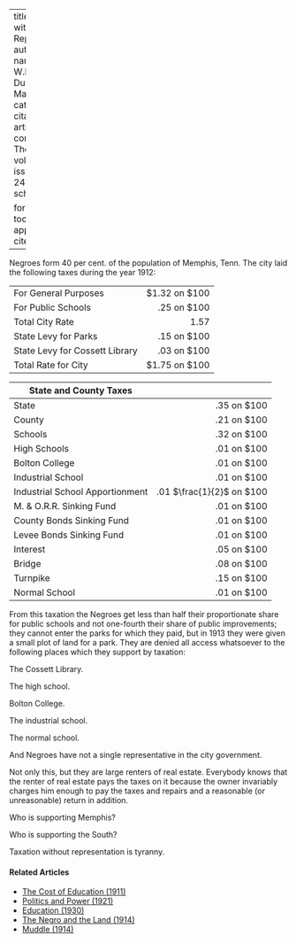 
---
title: 'Taxation without Representation'
author:
  - name:
      given: W.E.B.
      family: Du Bois
date: Mar. 1914
categories: 
  - ""
citation: 
  type: article-journal
  container-title: The Crisis
  volume: 7
  issue: 5
  page: 240
google-scholar: true

format:
  html:
    toc: false
    appendix-cite-as: display
---



Negroes form 40 per cent. of the population of Memphis, Tenn. The city laid the following taxes during the year 1912:

|                                |               |
|--------------------------------|--------------:|
| For General Purposes           | $1.32 on $100 |
| For Public Schools             |   .25 on $100 |
|      Total City Rate           | 1.57          |
| State Levy for Parks           |   .15 on $100 |
| State Levy for Cossett Library |   .03 on $100 |
|      Total Rate for City       | $1.75 on $100 |

| State and County Taxes          |             |
|---------------------------------|------------:|
| State                           | .35 on $100 |
| County                          | .21 on $100 |
| Schools                         | .32 on $100 |
| High Schools                    | .01 on $100 |
| Bolton College                  | .01 on $100 |
| Industrial School               | .01 on $100 |
| Industrial School Apportionment | .01 $\frac{1}{2}$ on $100 |
| M. & O.R.R. Sinking Fund        | .01 on $100 |
| County Bonds Sinking Fund       | .01 on $100 |
| Levee Bonds Sinking Fund        | .01 on $100 |
| Interest                        | .05 on $100 |
| Bridge                          | .08 on $100 |
| Turnpike                        | .15 on $100 |
| Normal School                   | .01 on $100 |

From this taxation the Negroes get less than half their proportionate share for public schools and not one-fourth their share of public improvements; they cannot enter the parks for which they paid, but in 1913 they were given a small plot of land for a park. They are denied all access whatsoever to the following places which they support by taxation: 

The Cossett Library. 

The high school. 

Bolton College. 

The industrial school. 

The normal school. 

And Negroes have not a single representative in the city government. 

Not only this, but they are large renters of real estate. Everybody knows that the renter of real estate pays the taxes on it because the owner invariably charges him enough to pay the taxes and repairs and a reasonable (or unreasonable) return in addition.

Who is supporting Memphis? 

Who is supporting the South? 

Taxation without representation is tyranny.

<!-- Similar articles start here -->
<div  class="clear-wrap"></div>

#### Related Articles

* [The Cost of Education (1911)](/Volumes/03/02/cost_of_education.html)
* [Politics and Power (1921)](/Volumes/23/04/politics-and-power.html)
* [Education (1930)](/Volumes/37/02/education.html)
* [The Negro and the Land (1914)](/Volumes/07/04/negro_land.html)
* [Muddle (1914)](/Volumes/08/04/muddle.html)

<!-- Similar articles end here -->